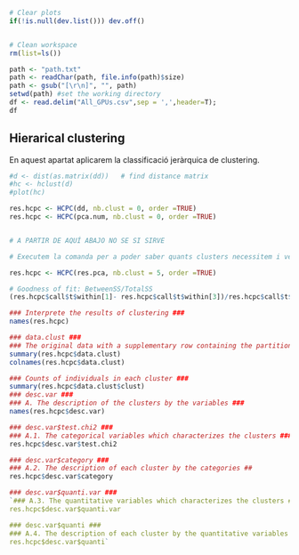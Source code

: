 ```r
# Clear plots
if(!is.null(dev.list())) dev.off()


# Clean workspace
rm(list=ls())
```

```r
path <- "path.txt"
path <- readChar(path, file.info(path)$size)
path <- gsub("[\r\n]", "", path)
setwd(path) #set the working directory
df <- read.delim("All_GPUs.csv",sep = ',',header=T);
df

```

## Hierarical clustering

En aquest apartat aplicarem la classificació jeràrquica de clustering.
```r

#d <- dist(as.matrix(dd))   # find distance matrix 
#hc <- hclust(d)
#plot(hc)

res.hcpc <- HCPC(dd, nb.clust = 0, order =TRUE)
res.hcpc <- HCPC(pca.num, nb.clust = 0, order =TRUE)


# A PARTIR DE AQUÍ ABAJO NO SE SI SIRVE

# Executem la comanda per a poder saber quants clusters necessitem i veiem que necessitem 5

res.hcpc <- HCPC(res.pca, nb.clust = 5, order =TRUE)

# Goodness of fit: BetweenSS/TotalSS
(res.hcpc$call$t$within[1]- res.hcpc$call$t$within[3])/res.hcpc$call$t$within[1]

### Interprete the results of clustering ###
names(res.hcpc)

### data.clust ### 
### The original data with a supplementary row containing the partition ###
summary(res.hcpc$data.clust)
colnames(res.hcpc$data.clust)

### Counts of individuals in each cluster ###
summary(res.hcpc$data.clust$clust)
### desc.var ###
### A. The description of the clusters by the variables ###
names(res.hcpc$desc.var)

### desc.var$test.chi2 ###
### A.1. The categorical variables which characterizes the clusters ###
res.hcpc$desc.var$test.chi2

### desc.var$category ###
### A.2. The description of each cluster by the categories ##
res.hcpc$desc.var$category

### desc.var$quanti.var ###
`### A.3. The quantitative variables which characterizes the clusters ###
res.hcpc$desc.var$quanti.var

### desc.var$quanti ###
### A.4. The description of each cluster by the quantitative variables ###
res.hcpc$desc.var$quanti`

```
